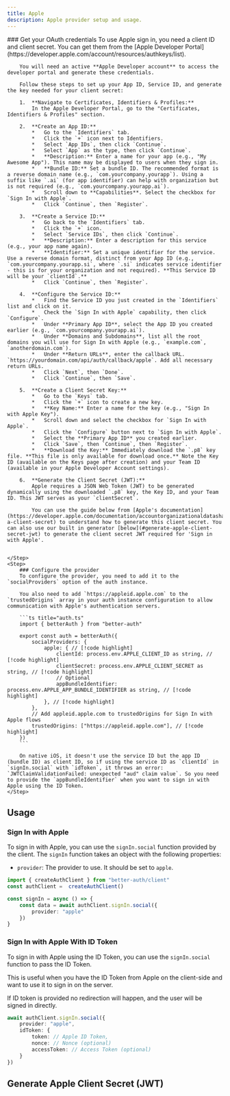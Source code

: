 ```yaml
---
title: Apple
description: Apple provider setup and usage.
---
```

<Steps>
    <Step>
        ### Get your OAuth credentials
        To use Apple sign in, you need a client ID and client secret. You can get them from the [Apple Developer Portal](https://developer.apple.com/account/resources/authkeys/list).

        You will need an active **Apple Developer account** to access the developer portal and generate these credentials.

        Follow these steps to set up your App ID, Service ID, and generate the key needed for your client secret:

        1.  **Navigate to Certificates, Identifiers & Profiles:**
            In the Apple Developer Portal, go to the "Certificates, Identifiers & Profiles" section.

        2.  **Create an App ID:**
            *   Go to the `Identifiers` tab.
            *   Click the `+` icon next to Identifiers.
            *   Select `App IDs`, then click `Continue`.
            *   Select `App` as the type, then click `Continue`.
            *   **Description:** Enter a name for your app (e.g., "My Awesome App"). This name may be displayed to users when they sign in.
            *   **Bundle ID:** Set a bundle ID. The recommended format is a reverse domain name (e.g., `com.yourcompany.yourapp`). Using a suffix like `.ai` (for app identifier) can help with organization but is not required (e.g., `com.yourcompany.yourapp.ai`).
            *   Scroll down to **Capabilities**. Select the checkbox for `Sign In with Apple`.
            *   Click `Continue`, then `Register`.

        3.  **Create a Service ID:**
            *   Go back to the `Identifiers` tab.
            *   Click the `+` icon.
            *   Select `Service IDs`, then click `Continue`.
            *   **Description:** Enter a description for this service (e.g., your app name again).
            *   **Identifier:** Set a unique identifier for the service. Use a reverse domain format, distinct from your App ID (e.g., `com.yourcompany.yourapp.si`, where `.si` indicates service identifier - this is for your organization and not required). **This Service ID will be your `clientId`.**
            *   Click `Continue`, then `Register`.

        4.  **Configure the Service ID:**
            *   Find the Service ID you just created in the `Identifiers` list and click on it.
            *   Check the `Sign In with Apple` capability, then click `Configure`.
            *   Under **Primary App ID**, select the App ID you created earlier (e.g., `com.yourcompany.yourapp.ai`).
            *   Under **Domains and Subdomains**, list all the root domains you will use for Sign In with Apple (e.g., `example.com`, `anotherdomain.com`).
            *   Under **Return URLs**, enter the callback URL. `https://yourdomain.com/api/auth/callback/apple`. Add all necessary return URLs.
            *   Click `Next`, then `Done`.
            *   Click `Continue`, then `Save`.

        5.  **Create a Client Secret Key:**
            *   Go to the `Keys` tab.
            *   Click the `+` icon to create a new key.
            *   **Key Name:** Enter a name for the key (e.g., "Sign In with Apple Key").
            *   Scroll down and select the checkbox for `Sign In with Apple`.
            *   Click the `Configure` button next to `Sign In with Apple`.
            *   Select the **Primary App ID** you created earlier.
            *   Click `Save`, then `Continue`, then `Register`.
            *   **Download the Key:** Immediately download the `.p8` key file. **This file is only available for download once.** Note the Key ID (available on the Keys page after creation) and your Team ID (available in your Apple Developer Account settings).

        6.  **Generate the Client Secret (JWT):**
            Apple requires a JSON Web Token (JWT) to be generated dynamically using the downloaded `.p8` key, the Key ID, and your Team ID. This JWT serves as your `clientSecret`.

            You can use the guide below from [Apple's documentation](https://developer.apple.com/documentation/accountorganizationaldatasharing/creating-a-client-secret) to understand how to generate this client secret. You can also use our built in generator [below](#generate-apple-client-secret-jwt) to generate the client secret JWT required for 'Sign in with Apple'.


    </Step>
    <Step>
        ### Configure the provider
        To configure the provider, you need to add it to the `socialProviders` option of the auth instance.

        You also need to add `https://appleid.apple.com` to the `trustedOrigins` array in your auth instance configuration to allow communication with Apple's authentication servers.

        ```ts title="auth.ts"
        import { betterAuth } from "better-auth"

        export const auth = betterAuth({
            socialProviders: {
                apple: { // [!code highlight]
                    clientId: process.env.APPLE_CLIENT_ID as string, // [!code highlight]
                    clientSecret: process.env.APPLE_CLIENT_SECRET as string, // [!code highlight]
                    // Optional
                    appBundleIdentifier: process.env.APPLE_APP_BUNDLE_IDENTIFIER as string, // [!code highlight]
                }, // [!code highlight]
            },
            // Add appleid.apple.com to trustedOrigins for Sign In with Apple flows
            trustedOrigins: ["https://appleid.apple.com"], // [!code highlight]
        })
        ```

        On native iOS, it doesn't use the service ID but the app ID (bundle ID) as client ID, so if using the service ID as `clientId` in `signIn.social` with `idToken`, it throws an error: `JWTClaimValidationFailed: unexpected "aud" claim value`. So you need to provide the `appBundleIdentifier` when you want to sign in with Apple using the ID Token.
    </Step>
</Steps>


## Usage

### Sign In with Apple

To sign in with Apple, you can use the `signIn.social` function provided by the client. The `signIn` function takes an object with the following properties:
- `provider`: The provider to use. It should be set to `apple`.

```ts title="auth-client.ts"  /
import { createAuthClient } from "better-auth/client"
const authClient =  createAuthClient()

const signIn = async () => {
    const data = await authClient.signIn.social({
        provider: "apple"
    })
}
```


### Sign In with Apple With ID Token

To sign in with Apple using the ID Token, you can use the `signIn.social` function to pass the ID Token. 

This is useful when you have the ID Token from Apple on the client-side and want to use it to sign in on the server.

<Callout>
 If ID token is provided no redirection will happen, and the user will be signed in directly.
</Callout>

```ts title="auth-client.ts"
await authClient.signIn.social({
    provider: "apple",
    idToken: {
        token: // Apple ID Token,
        nonce: // Nonce (optional)
        accessToken: // Access Token (optional)
    }
})
```

## Generate Apple Client Secret (JWT)

<GenerateAppleJwt />
